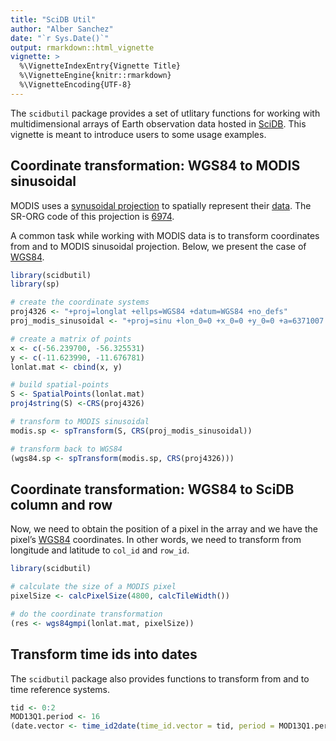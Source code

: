```yaml
---
title: "SciDB Util"
author: "Alber Sanchez"
date: "`r Sys.Date()`"
output: rmarkdown::html_vignette
vignette: >
  %\VignetteIndexEntry{Vignette Title}
  %\VignetteEngine{knitr::rmarkdown}
  %\VignetteEncoding{UTF-8}
---
```




The `scidbutil` package provides a set of utlitary functions for working with multidimensional arrays of Earth observation data hosted in [SciDB](http://scidb.org/). This vignette is meant to introduce users to some usage examples.



## Coordinate transformation: WGS84 to MODIS sinusoidal

MODIS uses a [synusoidal projection](https://en.wikipedia.org/wiki/Sinusoidal_projection) to spatially represent their [data](https://code.env.duke.edu/projects/mget/wiki/SinusoidalMODIS). The SR-ORG code of this projection is [6974](http://spatialreference.org/ref/sr-org/6974/).

A common task while working with MODIS data is to transform coordinates from and to MODIS sinusoidal projection. Below, we present the case of [WGS84](https://en.wikipedia.org/wiki/WGS84).


```r
library(scidbutil)
library(sp)

# create the coordinate systems
proj4326 <- "+proj=longlat +ellps=WGS84 +datum=WGS84 +no_defs"
proj_modis_sinusoidal <- "+proj=sinu +lon_0=0 +x_0=0 +y_0=0 +a=6371007.181 +b=6371007.181 +units=m +no_defs"

# create a matrix of points
x <- c(-56.239700, -56.325531)
y <- c(-11.623990, -11.676781)
lonlat.mat <- cbind(x, y)

# build spatial-points
S <- SpatialPoints(lonlat.mat)
proj4string(S) <-CRS(proj4326)

# transform to MODIS sinusoidal
modis.sp <- spTransform(S, CRS(proj_modis_sinusoidal))

# transform back to WGS84
(wgs84.sp <- spTransform(modis.sp, CRS(proj4326)))
```


## Coordinate transformation: WGS84 to SciDB column and row

Now, we need to obtain the position of a pixel in the array and we have the pixel's  [WGS84](https://en.wikipedia.org/wiki/WGS84) coordinates. In other words, we need to transform from longitude and latitude to `col_id` and `row_id`.

```r
library(scidbutil)

# calculate the size of a MODIS pixel
pixelSize <- calcPixelSize(4800, calcTileWidth())

# do the coordinate transformation
(res <- wgs84gmpi(lonlat.mat, pixelSize))
```


## Transform time ids into dates

The `scidbutil` package also provides functions to transform from and to time reference systems.


```r
tid <- 0:2
MOD13Q1.period <- 16 
(date.vector <- time_id2date(time_id.vector = tid, period = MOD13Q1.period))
```
